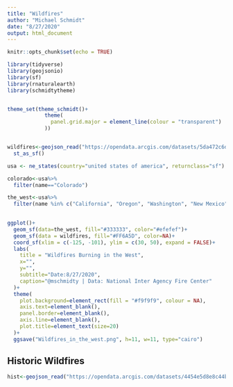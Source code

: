 ```yaml
---
title: "Wildfires"
author: "Michael Schmidt"
date: "8/27/2020"
output: html_document
---
```


```r
knitr::opts_chunk$set(echo = TRUE)
```


```r
library(tidyverse)
library(geojsonio)
library(sf)
library(rnaturalearth)
library(schmidtytheme)


theme_set(theme_schmidt()+
            theme(
              panel.grid.major = element_line(colour = "transparent")
            ))


wildfires<-geojson_read("https://opendata.arcgis.com/datasets/5da472c6d27b4b67970acc7b5044c862_0.geojson", what="sp")%>%
  st_as_sf()

usa <- ne_states(country="united states of america", returnclass="sf")

colorado<-usa%>%
  filter(name=="Colorado")

the_west<-usa%>%
  filter(name %in% c("California", "Oregon", "Washington", "New Mexico", "Arizona", "Nevada", "Idaho", "Wyoming","Montana", "Utah", "Colorado"))
  

ggplot()+
  geom_sf(data=the_west, fill="#333333", color="#efefef")+
  geom_sf(data = wildfires, fill="#FF6A5D", color=NA)+
  coord_sf(xlim = c(-125, -101), ylim = c(30, 50), expand = FALSE)+
  labs(
    title = "Wildfires Burning in the West",
    x="",
    y="",
    subtitle="Date:8/27/2020",
    caption="@mschmidty | Data: National Inter Agency Fire Center"
  )+
  theme(
    plot.background=element_rect(fill = "#f9f9f9", colour = NA),
    axis.text=element_blank(),
    panel.border=element_blank(),
    axis.line=element_blank(),
    plot.title=element_text(size=20)
  )+
  ggsave("Wildfires_in_the_west.png", h=11, w=11, type="cairo")

```

## Historic Wildfires
```r

hist<-geojson_read("https://opendata.arcgis.com/datasets/4454e5d8e8c44b0280258b51bcf24794_0.geojson", what="sp")


```

